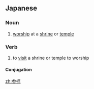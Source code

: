 ==Japanese==
{{ja-kanjitab|さん|はい|k2=ぱい|yomi=o}}

===Noun===
{{ja-noun|さんぱい|kyu=參拜}}

# [[worship]] at a [[shrine]] or [[temple]]

===Verb===
{{ja-verb-suru|さんぱい|kyu=參拜}}

# to [[visit]] a shrine or temple to worship

====Conjugation====
{{ja-suru|さんぱい}}

[[zh:参拝]]